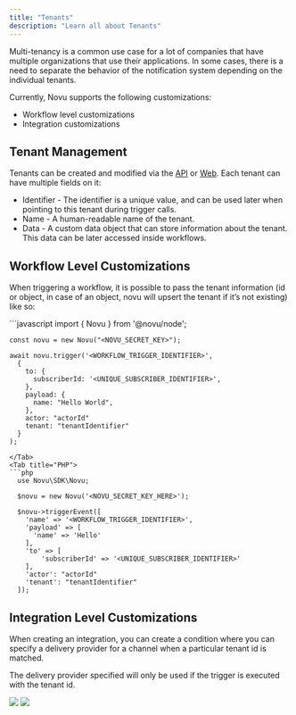 ```yaml
---
title: "Tenants"
description: "Learn all about Tenants"
---
```


Multi-tenancy is a common use case for a lot of companies that have multiple organizations that use their applications. In some cases, there is a need to separate the behavior of the notification system depending on the individual tenants.

Currently, Novu supports the following customizations:

- Workflow level customizations
- Integration customizations

## Tenant Management

Tenants can be created and modified via the [API](http://docs.novu.co/api-reference/tenants/get-tenants) or [Web](https://dashboard.novu.co/tenants?utm_campaign=docs-tenants). Each tenant can have multiple fields on it:

- Identifier - The identifier is a unique value, and can be used later when pointing to this tenant during trigger calls.
- Name - A human-readable name of the tenant.
- Data - A custom data object that can store information about the tenant. This data can be later accessed inside workflows.

## Workflow Level Customizations

When triggering a workflow, it is possible to pass the tenant information (id or object, in case of an object, novu will upsert the tenant if it’s not existing) like so:

<Tabs>
  <Tab title="Node.js">
  ```javascript
    import { Novu } from '@novu/node';

    const novu = new Novu("<NOVU_SECRET_KEY>");

    await novu.trigger('<WORKFLOW_TRIGGER_IDENTIFIER>',
      {
        to: {
          subscriberId: '<UNIQUE_SUBSCRIBER_IDENTIFIER>',
        },
        payload: {
          name: "Hello World",
        },
        actor: "actorId"
        tenant: "tenantIdentifier"
      }
    );

```
</Tab>
<Tab title="PHP">
```php
  use Novu\SDK\Novu;

  $novu = new Novu('<NOVU_SECRET_KEY_HERE>');

  $novu->triggerEvent([
    'name' => '<WORKFLOW_TRIGGER_IDENTIFIER>',
    'payload' => [
      'name' => 'Hello'
    ],
    'to' => [
        'subscriberId' => '<UNIQUE_SUBSCRIBER_IDENTIFIER>'
    ],
    'actor': "actorId"
    'tenant': "tenantIdentifier"
  ]);
```

  </Tab>
</Tabs>

## Integration Level Customizations

When creating an integration, you can create a condition where you can specify a delivery provider for a channel when a particular tenant id is matched.

The delivery provider specified will only be used if the trigger is executed with the tenant id.

<Frame caption="Add provider instance">
  <img src="https://github.com/novuhq/docs/assets/2946769/583824c7-766b-49fc-bb8e-7cf72dd74eee" />
</Frame>

<Frame caption="Set conditions">
  <img src="https://github.com/novuhq/docs/assets/2946769/9c1c33f5-f5eb-4e4b-82b7-f4c05bdf00d7" />
</Frame>
